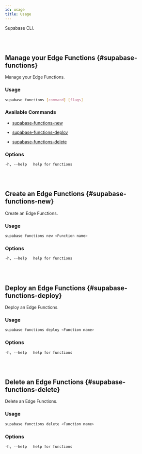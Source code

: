 ```yaml
---
id: usage
title: Usage
---
```


<!-- AUTOGENERATED: DO NOT EDIT DIRECTLY IF THIS IS VERSION "next" -->

Supabase CLI.




<!-- AUTOGENERATED: DO NOT EDIT DIRECTLY IF THIS IS VERSION "next" -->

<br /><br />

## Manage your Edge Functions {#supabase-functions}


Manage your Edge Functions.


### Usage

```sh
supabase functions [command] [flags]
```



### Available Commands


- <a href="#supabase-functions-new">supabase-functions-new</a>

- <a href="#supabase-functions-deploy">supabase-functions-deploy</a>

- <a href="#supabase-functions-delete">supabase-functions-delete</a>



### Options

```
-h, --help   help for functions
```




<!-- AUTOGENERATED: DO NOT EDIT DIRECTLY IF THIS IS VERSION "next" -->

<br /><br />

## Create an Edge Functions {#supabase-functions-new}


Create an Edge Functions.


### Usage

```sh
supabase functions new <Function name>
```




### Options

```
-h, --help   help for functions
```




<!-- AUTOGENERATED: DO NOT EDIT DIRECTLY IF THIS IS VERSION "next" -->

<br /><br />

## Deploy an Edge Functions {#supabase-functions-deploy}


Deploy an Edge Functions.


### Usage

```sh
supabase functions deploy <Function name>
````




### Options

```
-h, --help   help for functions
```




<!-- AUTOGENERATED: DO NOT EDIT DIRECTLY IF THIS IS VERSION "next" -->

<br /><br />

## Delete an Edge Functions {#supabase-functions-delete}


Delete an Edge Functions.


### Usage

```sh
supabase functions delete <Function name>
```




### Options

```
-h, --help   help for functions
```


